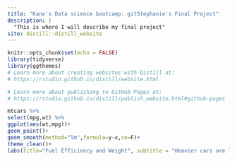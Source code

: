 ```yaml
---
title: "Kane's Data science bootcamp: gitStephanie's Final Project"
description: |
  "This is where I will describe my final project"
site: distill::distill_website
---
```


```r
knitr::opts_chunk$set(echo = FALSE)
library(tidyverse)
library(ggthemes)
# Learn more about creating websites with Distill at:
# https://rstudio.github.io/distill/website.html

# Learn more about publishing to GitHub Pages at:
# https://rstudio.github.io/distill/publish_website.html#github-pages

```

```r
mtcars %>% 
select(mpg,wt) %>% 
ggplot(aes(wt,mpg))+
geom_point()+
geom_smooth(method="lm",formula=y~x,se=F)+
theme_clean()+
labs(title="Fuel Efficiency and Weight", subtitle = "Heavier cars are less fuel efficient",x="Weight (1000s of lbs)", y="MPG", caption="Henderson and Vellerman (1981)")

```

